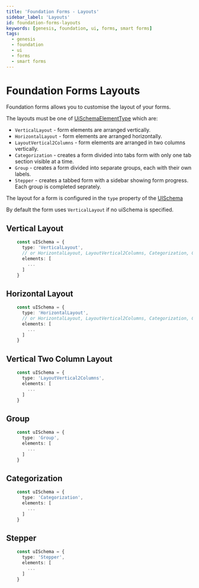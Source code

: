 ---
title: 'Foundation Forms - Layouts'
sidebar_label: 'Layouts'
id: foundation-forms-layouts
keywords: [genesis, foundation, ui, forms, smart forms]
tags:
  - genesis
  - foundation
  - ui
  - forms
  - smart forms
---

# Foundation Forms Layouts

Foundation forms allows you to customise the layout of your forms.

The layouts must be one of [UiSchemaElementType](https://learn.genesis.global/docs/web/forms/docs/api/foundation-forms.uischemaelementtype/) which are:

- `VerticalLayout` - form elements are arranged vertically.
- `HorizontalLayout` - form elements are arranged horizontally.
- `LayoutVertical2Columns` - form elements are arranged in two columns vertically.
- `Categorization` - creates a form divided into tabs form with only one tab section visible at a time.
- `Group` - creates a form divided into separate groups, each with their own labels.
- `Stepper` - creates a tabbed form with a sidebar showing form progress. Each group is completed seprately.

The layout for a form is configured in the `type` property of the [UISchema](https://learn.genesis.global/docs/web/forms/docs/api/foundation-forms.uischema/?_highlight=uisc#uischema-type)

By default the form uses `VerticalLayout` if no uiSchema is specified.

## Vertical Layout

```ts
    const uISchema = {
      type: 'VerticalLayout',
      // or HorizontalLayout, LayoutVertical2Columns, Categorization, Group, Stepper
      elements: [
        ...
      ]
    }
```

## Horizontal Layout
```ts
    const uISchema = {
      type: 'HorizontalLayout',
      // or HorizontalLayout, LayoutVertical2Columns, Categorization, Group, Stepper
      elements: [
        ...
      ]
    }
```

## Vertical Two Column Layout

```ts
    const uISchema = {
      type: 'LayoutVertical2Columns',
      elements: [
        ...
      ]
    }
```

## Group

```ts
    const uISchema = {
      type: 'Group',
      elements: [
        ...
      ]
    }
```

## Categorization

```ts
    const uISchema = {
      type: 'Categorization',
      elements: [
        ...
      ]
    }
```

## Stepper

```ts
    const uISchema = {
      type: 'Stepper',
      elements: [
        ...
      ]
    }
```
